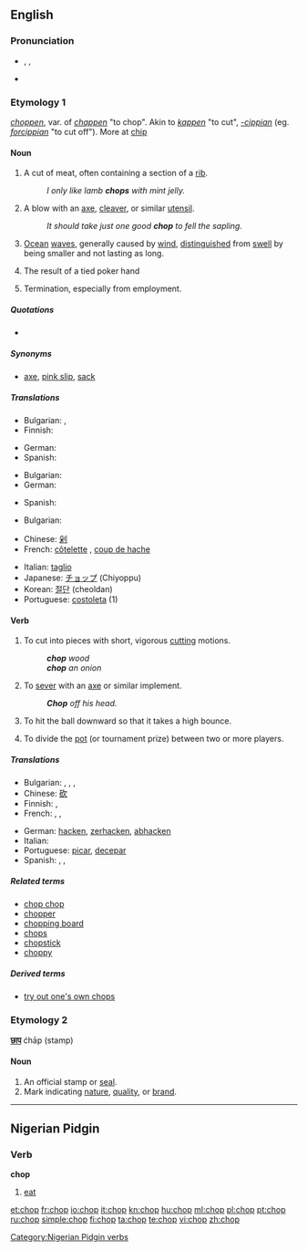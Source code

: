 {{wikipedia|dab=chop}}
==English==

===Pronunciation===
* {{enPR|chŏp}}, {{IPA|/ʧɒp/}}, {{SAMPA|/tSQp/}}
* {{audio|en-us-chop.ogg|Audio (US)}}
*: {{rhymes|ɒp}}

===Etymology 1===
{{etyl|enm}} ''[[choppen#Middle English|choppen]]'', var. of ''[[chappen#Middle English|chappen]]'' "to chop". Akin to {{etyl|nld|-}} ''[[kappen#Dutch|kappen]]'' "to cut", {{etyl|ang|-}} ''[[cippian#Old English|-cippian]]'' (eg. ''[[forcippian#Old English|forcippian]]'' "to cut off"). More at [[chip]]

====Noun====
{{en-noun}}

# A cut of meat, often containing a section of a [[rib]].
#: ''I only like lamb '''''chops''''' with mint jelly.''
# A blow with an [[axe]], [[cleaver]], or similar [[utensil]].
#: ''It should take just one good '''''chop''''' to fell the sapling.''
# [[ocean|Ocean]] [[wave]]s, generally caused by [[wind]], [[distinguished]] from [[swell]] by being smaller and not lasting as long.
# {{poker}} The result of a tied poker hand
# {{informal|with "the"}} Termination, especially from employment.

=====Quotations=====
* {{seeCites}}

=====Synonyms=====
* {{sense|dismissal, especially from employment (informal)}} [[axe]], [[pink slip]], [[sack]]

=====Translations=====
{{trans-top|a cut of meat}}
* Bulgarian: {{t|bg|пържола|f}},  {{t|bg|котлет|m}}
* Finnish: {{t+|fi|kyljys}}
{{trans-mid}}
* German: {{t-|de|Kotelett|n}}
* Spanish: {{t+|es|chuleta|f}}
{{trans-bottom}}

{{trans-top|a blow with an axe, cleaver, or similar utensil}}
* Bulgarian: {{t|bg|сечащ удар}}
* German: {{t+|de|Hieb|m}}
{{trans-mid}}
* Spanish: {{t-|es|tajada|f}}
{{trans-bottom}}

{{trans-top|dismissal, especially from employment}}
* Bulgarian: {{t|bg|уволнение|n}}
{{trans-mid}}
{{trans-bottom}}
<!--Remove this table once all of the translations below have been moved into the tables above.-->
{{checktrans-top}}
* Chinese: [[剁]]
* French: [[côtelette]] {{f}}, [[coup de hache]] {{m}}
{{checktrans-mid}}
* Italian: [[taglio]] {{m}}
* Japanese: [[チョップ]] (Chiyoppu)
* Korean: [[절단]] (cheoldan)
* Portuguese: [[costoleta]] {{f}} (1)
{{checktrans-bottom}}

====Verb====
{{en-verb|chops|chopping|chopped|chopped}}

# {{transitive}} To cut into pieces with short, vigorous [[cutting]] motions.
#: '''''chop''' wood''
#: '''''chop''' an onion''
# {{transitive}} To [[sever]] with an [[axe]] or similar implement.
#: '''''Chop''' off his head.''
# {{context|transitive|baseball}} To hit the ball downward so that it takes a high bounce.
# {{poker}} To divide the [[pot]] (or tournament prize) between two or more players.

=====Translations=====
{{trans-top|to chop}}
* Bulgarian: {{t+|bg|накълцвам}}, {{t+|bg|цепя}}, {{t+|bg|сека}}, {{t+|bg|отсичам}}
* Chinese: [[砍]]
* Finnish: {{t+|fi|hakata}}, {{t-|fi|pilkkoa}}
* French: {{t+|fr|couper}}, {{t+|fr|hacher}}, {{t+|fr|découper}}
{{trans-mid}}
* German: [[hacken]], [[zerhacken]], [[abhacken]]
* Italian: {{t+|it|tagliare}}
* Portuguese: [[picar]], [[decepar]]
* Spanish: {{t+|es|cortar}}, {{t+|es|picar}}, {{t-|es|tajar}}
{{trans-bottom}}

=====Related terms=====
* [[chop chop]]
* [[chopper]]
* [[chopping board]]
* [[chops]]
* [[chopstick]]
* [[choppy]]

=====Derived terms=====
* [[try out one's own chops]]

===Etymology 2===
{{etyl|hi}} '''[[छाप]]''' ćhāp (stamp)

====Noun====
{{en-noun}}

# An official stamp or [[seal]].
# Mark indicating [[nature]], [[quality]], or [[brand]].

----

==Nigerian Pidgin==
{{rfe|lang=pcm}}
===Verb===
'''chop'''
#[[eat]]

[[Category:Nigerian Pidgin verbs]]

[[et:chop]]
[[fr:chop]]
[[io:chop]]
[[it:chop]]
[[kn:chop]]
[[hu:chop]]
[[ml:chop]]
[[pl:chop]]
[[pt:chop]]
[[ru:chop]]
[[simple:chop]]
[[fi:chop]]
[[ta:chop]]
[[te:chop]]
[[vi:chop]]
[[zh:chop]]